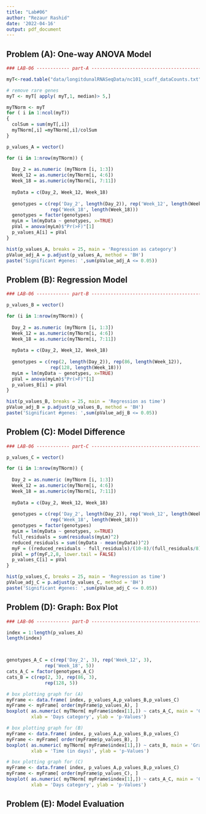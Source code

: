 ```yaml
---
title: "Lab#06"
author: "Rezaur Rashid"
date: '2022-04-16'
output: pdf_document
---
```



## Problem (A): One-way ANOVA Model

```r
### LAB-06 ------------ part-A ----------------------------------------

myT<-read.table("data/longitdunalRNASeqData/nc101_scaff_dataCounts.txt",sep="\t",header=TRUE,row.names=1)

# remove rare genes
myT <- myT[ apply( myT,1, median)> 5,]

myTNorm <- myT
for ( i in 1:ncol(myT))
{
  colSum = sum(myT[,i])
  myTNorm[,i] =myTNorm[,i]/colSum
}

p_values_A = vector()

for (i in 1:nrow(myTNorm)) {
  
  Day_2 = as.numeric (myTNorm [i, 1:3])
  Week_12 = as.numeric(myTNorm[i, 4:6])
  Week_18 = as.numeric(myTNorm[i, 7:11])
  
  myData = c(Day_2, Week_12, Week_18)
  
  genotypes = c(rep('Day_2', length(Day_2)), rep('Week_12', length(Week_12)),
                rep('Week_18', length(Week_18)))
  genotypes = factor(genotypes)
  myLm = lm(myData ~ genotypes, x=TRUE)
  pVal = anova(myLm)$"Pr(>F)"[1]
  p_values_A[i] = pVal
}

hist(p_values_A, breaks = 25, main = 'Regression as category')
pValue_adj_A = p.adjust(p_values_A, method = 'BH')
paste('Significant #genes: ',sum(pValue_adj_A <= 0.05))
```


## Problem (B): Regression Model

```r
### LAB-06 ------------ part-B ----------------------------------------

p_values_B = vector()

for (i in 1:nrow(myTNorm)) {
  
  Day_2 = as.numeric (myTNorm [i, 1:3])
  Week_12 = as.numeric(myTNorm[i, 4:6])
  Week_18 = as.numeric(myTNorm[i, 7:11])
  
  myData = c(Day_2, Week_12, Week_18)
  
  genotypes = c(rep(2, length(Day_2)), rep(86, length(Week_12)),
                rep(128, length(Week_18)))
  myLm = lm(myData ~ genotypes, x=TRUE)
  pVal = anova(myLm)$"Pr(>F)"[1]
  p_values_B[i] = pVal
}

hist(p_values_B, breaks = 25, main = 'Regression as time')
pValue_adj_B = p.adjust(p_values_B, method = 'BH')
paste('Significant #genes: ',sum(pValue_adj_B <= 0.05))
```

## Problem (C): Model Difference

```r
### LAB-06 ------------ part-C ----------------------------------------

p_values_C = vector()

for (i in 1:nrow(myTNorm)) {
  
  Day_2 = as.numeric (myTNorm [i, 1:3])
  Week_12 = as.numeric(myTNorm[i, 4:6])
  Week_18 = as.numeric(myTNorm[i, 7:11])
  
  myData = c(Day_2, Week_12, Week_18)
  
  genotypes = c(rep('Day_2', length(Day_2)), rep('Week_12', length(Week_12)),
                rep('Week_18', length(Week_18)))
  genotypes = factor(genotypes)
  myLm = lm(myData ~ genotypes, x=TRUE)
  full_residuals = sum(residuals(myLm)^2)
  reduced_residuals = sum((myData - mean(myData))^2)
  myF = ((reduced_residuals - full_residuals)/(10-8)/(full_residuals/8))
  pVal = pf(myF,2,8, lower.tail = FALSE)
  p_values_C[i] = pVal
}

hist(p_values_C, breaks = 25, main = 'Regression as time')
pValue_adj_C = p.adjust(p_values_C, method = 'BH')
paste('Significant #genes: ',sum(pValue_adj_C <= 0.05))
```

## Problem (D): Graph: Box Plot

```r
### LAB-06 ------------ part-D ----------------------------------------

index = 1:length(p_values_A)
length(index)



genotypes_A_C = c(rep('Day_2', 3), rep('Week_12', 3),
              rep('Week_18', 5))
cats_A_C = factor(genotypes_A_C)
cats_B = c(rep(2, 3), rep(86, 3),
              rep(128, 5))

# box plotting graph for (A)
myFrame <- data.frame( index, p_values_A,p_values_B,p_values_C)
myFrame <- myFrame[ order(myFrame$p_values_A), ]
boxplot( as.numeric( myTNorm[ myFrame$index[1],]) ~ cats_A_C, main = 'Graph: Oneway ANOVA model', 
         xlab = 'Days category', ylab = 'p-Values')

# box plotting graph for (B)
myFrame <- data.frame( index, p_values_A,p_values_B,p_values_C)
myFrame <- myFrame[ order(myFrame$p_values_B), ]
boxplot( as.numeric( myTNorm[ myFrame$index[1],]) ~ cats_B, main = 'Graph: Regression Model', 
         xlab = 'Time (in days)', ylab = 'p-Values')

# box plotting graph for (C)
myFrame <- data.frame( index, p_values_A,p_values_B,p_values_C)
myFrame <- myFrame[ order(myFrame$p_values_C), ]
boxplot( as.numeric( myTNorm[ myFrame$index[1],]) ~ cats_A_C, main = 'Graph: Model Difference', 
         xlab = 'Days category', ylab = 'p-Values')
```

## Problem (E): Model Evaluation
